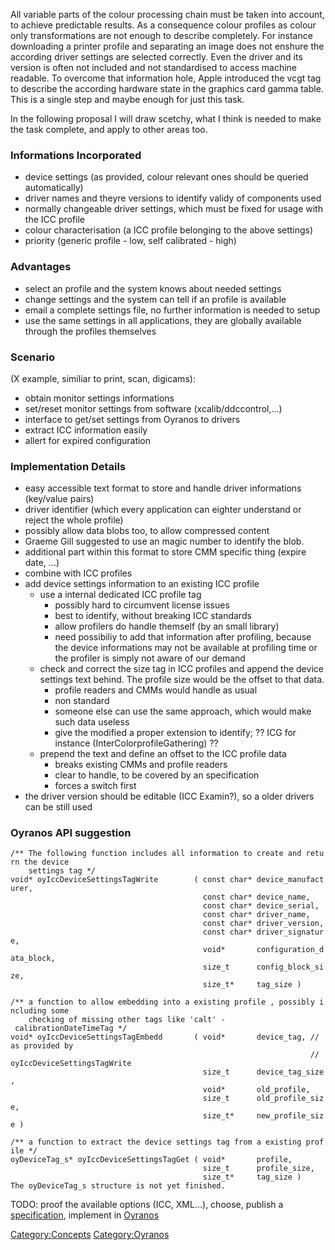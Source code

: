 All variable parts of the colour processing chain must be taken into account, to achieve predictable results. As a consequence colour profiles as colour only transformations are not enough to describe completely. For instance downloading a printer profile and separating an image does not enshure the according driver settings are selected correctly. Even the driver and its version is often not included and not standardised to access machine readable. To overcome that information hole, Apple introduced the vcgt tag to describe the according hardware state in the graphics card gamma table. This is a single step and maybe enough for just this task.

In the following proposal I will draw scetchy, what I think is needed to make the task complete, and apply to other areas too.

=== Informations Incorporated ===
* device settings (as provided, colour relevant ones should be queried automatically)
* driver names and theyre versions to identify validy of components used
* normally changeable driver settings, which must be fixed for usage with the ICC profile
* colour characterisation (a ICC profile belonging to the above settings)
* priority (generic profile - low, self calibrated - high)

=== Advantages ===
* select an profile and the system knows about needed settings
* change settings and the system can tell if an profile is available
* email a complete settings file, no further information is needed to setup
* use the same settings in all applications, they are globally available through the profiles themselves

=== Scenario ===
(X example, similiar to print, scan, digicams):
* obtain monitor settings informations
* set/reset monitor settings from software (xcalib/ddccontrol,...)
* interface to get/set settings from Oyranos to drivers
* extract ICC information easily
* allert for expired configuration

=== Implementation Details ===
* easy accessible text format to store and handle driver informations (key/value pairs)
* driver identifier (which every application can eighter understand or reject the whole profile)
* possibly allow data blobs too, to allow compressed content
* Graeme Gill suggested to use an magic number to identify the blob.
* additional part within this format to store CMM specific thing (expire date, ...)
* combine with ICC profiles
* add device settings information to an existing ICC profile
** use a internal dedicated ICC profile tag
*** possibly hard to circumvent license issues
*** best to identify, without breaking ICC standards
*** allow profilers do handle  themself (by an small library)
*** need possibiliy to add that information after profiling, because the device informations may not be available at profiling time or the profiler is simply not aware of our demand
** check and correct the size tag in ICC profiles and append the device settings text behind. The profile size would be the offset to that data.
*** profile readers and CMMs would handle as usual
*** non standard
*** someone else can use the same approach, which would make such data useless
*** give the modified a proper extension to identify; ?? ICG for instance (InterColorprofileGathering) ??
** prepend the text and define an offset to the ICC profile data
*** breaks existing CMMs and profile readers
*** clear to handle, to be covered by an specification
*** forces a switch first
* the driver version should be editable (ICC Examin?), so a older drivers can be still used

=== Oyranos API suggestion ===
 /** The following function includes all information to create and return the device 
     settings tag */
 void* oyIccDeviceSettingsTagWrite        ( const char* device_manufacturer,
                                            const char* device_name,
                                            const char* device_serial,
                                            const char* driver_name,
                                            const char* driver_version,
                                            const char* driver_signature,
                                            void*       configuration_data_block,
                                            size_t      config_block_size,
                                            size_t*     tag_size )

 /** a function to allow embedding into a existing profile , possibly including some 
     checking of missing other tags like 'calt' - calibrationDateTimeTag */
 void* oyIccDeviceSettingsTagEmbedd       ( void*       device_tag, // as provided by
                                                                    // oyIccDeviceSettingsTagWrite
                                            size_t      device_tag_size,
                                            void*       old_profile,
                                            size_t      old_profile_size,
                                            size_t*     new_profile_size )

 /** a function to extract the device settings tag from a existing profile */
 oyDeviceTag_s* oyIccDeviceSettingsTagGet ( void*       profile,
                                            size_t      profile_size,
                                            size_t*     tag_size )
 The oyDeviceTag_s structure is not yet finished.

TODO: proof the available options (ICC, XML...), choose, publish a [[Device Settings in ICC 0.1|specification]], implement in [[Oyranos]]

[[Category:Concepts]]
[[Category:Oyranos]]